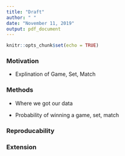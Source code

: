 ```yaml
---
title: "Draft"
author: " "
date: "November 11, 2019"
output: pdf_document
---
```


```r
knitr::opts_chunk$set(echo = TRUE)
```

### Motivation 

- Explination of Game, Set, Match 

### Methods

- Where we got our data

- Probability of winning a game, set, match 

### Reproducability 

### Extension 